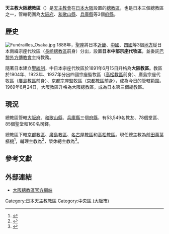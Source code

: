 {{Multiple issues|
{{Primarysources|time=2020-04-16T15:24:25+00:00}}
{{Refimprove|time=2020-04-16T15:24:25+00:00}}
}}
{{Infobox diocese
|name         = 大阪
|jurisdiction = 總教區
|latin        = Archidioecesis Osakensis
|local        = {{lang|ja|カトリック大阪大司教区}}{{ja}}
|border       = catholic
|image        = 210610 St. Mary's Cathedral, Osaka Japan01bs7.jpg
|image_size   = 270
|image_alt    = <!--免填-->
|caption      = 大阪聖瑪利亞主教座堂（玉造教會）
|location     = [[日本|日本]][[大阪府|大阪府]][[大阪市|大阪市]]
|territory    = [[大阪府|大阪府]]、[[和歌山縣|和歌山縣]]、[[兵庫縣|兵庫縣]]
|rite         = [[羅馬禮|羅馬禮]]
|eastern church = 
|patron       = 
|province     = 大阪
|established  = 1888年（中日本宗座代牧區）<br/>1891年6月15日（大阪教區）<br/>1969年6月24日（大阪總教區）
|cathedral    = 聖母無原罪主教座堂（[[玉造教會|玉造教會]]）
|co-cathedral  = 
|pope = {{incumbent pope}}
|leadership    = 總主教
|metropolitan  = [[前田萬葉|前田萬葉]]
|coadjutor archbishop = 
|auxiliary     = [[酒井俊弘|酒井俊弘]]
|emeritus      = {{link-jp|池長潤}}（榮休總主教）
|vicar general = 
|chancery = 
|procura = 
|population = 53,549<ref name="日本天主教會現勢2010">{{cite web |url=https://www.cbcj.catholic.jp/jpn/data/st10/statistics2010.pdf |title=カトリック教会現勢2010 |publisher=カトリック中央協議会 |year=2011 |archivedate=2016-06-30 |archiveurl=https://web.archive.org/web/20160630235846/https://www.cbcj.catholic.jp/jpn/data/st10/statistics2010.pdf |language=ja |access-date=2020-04-16 |dead-url=yes }}</ref>
|parishes = 78<ref name="日本天主教會現勢2010" />
|churches = 85<ref name="日本天主教會現勢2010" />
|congregations =
|map = [[File:Giappone_-_Arcidiocesi_di_Osaka.png|250px]]
|map_caption = 總教區管轄圖
|curia = 大阪總教區主教公署
|address = [[日本|日本]][[大阪府|大阪府]][[大阪市|大阪市]][[中央區_(大阪市)|中央區]]玉造2-24-22 
|telephone_no = +81 06 6941-9700
|website = www.osaka.catholic.jp
|footnote = 
}}
'''天主教大阪總教區'''（{{jpn|j=カトリック大阪大司教区|hg=かとりっくおおさかだいしきょうく|rm=katorikku ōsaka daishikyōku|f=h}}）是[[天主教會|天主教會]]在[[日本|日本]][[大阪市|大阪]]設置的[[總教區|總教區]]，也是日本三個總教區之一，管轄範圍為[[大阪府|大阪府]]、[[和歌山縣|和歌山縣]]、[[兵庫縣|兵庫縣]]等3個[[日本行政區劃|府縣]]。

== 歷史 ==
[[File:Funérailles_Osaka.jpg|thumb]]
1888年，[[聖座|聖座]]將日本[[近畿地方|近畿]]、[[中国地方|中國]]、[[四國|四國]]等3個[[日本地理|地方]]從日本南緯宗座代牧區（[[天主教長崎總教區|長崎總教區]]前身）分出，設置'''日本中部宗座代牧區'''，並委託[[巴黎外方傳教會|巴黎外方傳教會]]主持教務。

隨著日本建立[[聖統制|聖統制]]，中日本宗座代牧區於1891年6月15日升格為'''大阪教區'''。教區於1904年、1923年、1937年分出四國宗座監牧區（[[天主教高松教區|高松教區]]前身）、廣島宗座代牧區（[[天主教廣島教區|廣島教區]]前身）、京都宗座監牧區（[[天主教京都教區|京都教區]]前身），成為今日的管轄範圍。1969年6月24日，大阪教區升格為大阪總教區，成為日本第三個總教區。

==現況==

總教區管轄[[大阪府|大阪府]]、[[和歌山縣|和歌山縣]]、[[兵庫縣|兵庫縣]]三個[[日本行政區劃|府縣]]，有53,549名教友、78個堂區、85個聖堂和160名司鐸。

總教區下轄[[天主教京都教區|京都教區]]、[[天主教廣島教區|廣島教區]]、[[天主教名古屋教區|名古屋教區]]和[[天主教高松教區|高松教區]]。現任總主教為[[前田萬葉|前田萬葉]][[樞機|樞機]]<ref>{{cite web |last1=Miranda |first1=Salvador |title=Consistory of June 28, 2018 (V) |url=https://webdept.fiu.edu/~mirandas/bios2018.htm |publisher=Florida International University |accessdate=2020-04-16 |archiveurl=https://web.archive.org/web/20200416122753/https://webdept.fiu.edu/~mirandas/bios2018.htm |archivedate=2020-04-16 |language=en |dead-url=no }}</ref>，輔理主教為{{link-jp|酒井俊弘}}<ref>{{cite press release |title=Resignations and Appointments, 02.06.2018 |url=https://press.vatican.va/content/salastampa/en/bollettino/pubblico/2018/06/02/180602c.html |publisher=Holy See Press Office |accessdate=2020-04-16 |archiveurl=https://web.archive.org/web/20200416103322/https://press.vatican.va/content/salastampa/en/bollettino/pubblico/2018/06/02/180602c.html |archivedate=2020-04-16 |language=en |date=2018-06-02 |dead-url=no }}</ref>，榮休總主教為{{link-jp|池長潤}}<ref>{{cite press release |title=Rinunce e nomine, 20.08.2014 |url=https://press.vatican.va/content/salastampa/it/bollettino/pubblico/2014/08/20/0587/01303.html |publisher=Sala Stampa della Santa Sede |accessdate=2020-04-16 |archiveurl=https://web.archive.org/web/20200416122418/https://press.vatican.va/content/salastampa/it/bollettino/pubblico/2014/08/20/0587/01303.html |archivedate=2020-04-16 |language=it |date=2014-08-20 |dead-url=no }}</ref>。

== 參考文獻 ==
{{reflist}}

== 外部連結 ==
* [http://www.osaka.catholic.jp/ 大阪總教區官方網站] {{Wayback|url=http://www.osaka.catholic.jp/ |date=20210126084710 }}

{{日本天主教教區}}
[[Category:日本天主教教區|Category:日本天主教教區]]
[[Category:中央區_(大阪市)|Category:中央區 (大阪市)]]